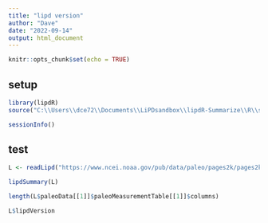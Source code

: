 ```yaml
---
title: "lipd version"
author: "Dave"
date: "2022-09-14"
output: html_document
---
```


```r
knitr::opts_chunk$set(echo = TRUE)
```

## setup

```r
library(lipdR)
source("C:\\Users\\dce72\\Documents\\LiPDsandbox\\lipdR-Summarize\\R\\summary.R")

sessionInfo()

```
## test
```r
L <- readLipd("https://www.ncei.noaa.gov/pub/data/paleo/pages2k/pages2k-temperature-v2-2017/data-current-version/Ant-JamesRossIsland.Mulvaney.2013.lpd")

lipdSummary(L)

length(L$paleoData[[1]]$paleoMeasurementTable[[1]]$columns)

L$lipdVersion
```

